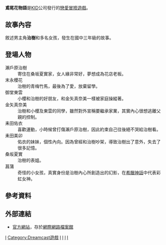 {{expand|time=2010-07-25T14:44:58+00:00}}
{{Infobox animanga/Headerofja
|title=鳶尾花物語
|image= 鳶尾花物語遊戲封面.jpg
|size= 
|caption= 《鳶尾花物語》遊戲封面
|japanese=Iris 〜イリス〜 
|english= 
|kana= 
|romaji= 
|genre=
}}
{{Infobox animanga/Game
|標題= 
|遊戲類型=[[戀愛遊戲|戀愛遊戲]] 
|使用平臺=[[PlayStation_2|PlayStation 2]]/[[Dreamcast|Dreamcast]]
|最低配備= 
|推薦配備= 
|遊戲引擎= 
|修正檔= 
|開發團隊=
|代理商= 
|製作人= 
|腳本= [[高瀨伸|高瀨伸]]
|音樂= [[阿保剛|阿保剛]]
|監製= 
|人物設定= [[篤見唯子|篤見唯子]]
|媒體=
|遊戲人數= 
|發售日=2003年2月27日(PS2)<ref>{{cite web|url=https://www.amazon.co.jp/dp/B00007KWJ4|script-title=ja:Iris 限定版|publisher=[[Amazon.co.jp|Amazon.co.jp]]|accessdate=2016年12月6日|language=ja}}</ref><br />2003年8月7日(DC)<ref>{{cite web|url=https://www.amazon.co.jp/dp/B00009VGCO|script-title=ja:Iris ~ イリス ~ 限定版|publisher=Amazon.co.jp|accessdate=2016年12月6日|language=ja}}</ref><br />2006年4月20日（PS2廉價版） 
|啟用時期= 
|售價=
|銷售數量= 
|對象年齡= 
|周邊界面= 
|內容圖片= 
|名字變更= 
|結局數= 
|記錄檔數= 
|記錄檔容量= 
|快速記錄= 
|快速讀取= 
|繼續遊戲= 
|畫面尺寸= 
|全螢幕表示模式= 
|音樂形式= 
|角色配音=除了主角
|訊息回顧= 
|CG模式=有 
|音樂模式=有  
|回憶模式= 無
|訊息略過= 
|自動模式=有 
|其他= 
}}
{{Infobox animanga/Footerofja}}
'''鳶尾花物語'''是[[KID|KID]]公司發行的[[戀愛冒險遊戲|戀愛冒險遊戲]]。

== 故事內容 ==
敘述男主角'''治樹'''和多名女孩，發生在國中三年級的故事。

== 登場人物 ==
;瀨戶原治樹
:寄住在桑坂夏實家，女人緣非常好，夢想成為花店老板。
;末永櫻花
:治樹的青梅竹馬，最後為了愛，放棄留學。
;御堂東雲
:小櫻和治樹的好朋友，和金矢真奈美一樣被家庭操縱著。
;金矢真奈美
:治樹和小櫻及東雲的同學，雖然對外宣稱要繼承家業，其實內心很想逃離父親的控制。
;耒田佑衣
:喜歡運動，小時候曾打傷瀨戶原治樹，因此約束自己往後絕不哭給治樹看。
;耒田美卯
:佑衣的妹妹，個性內向。因為曾經和治樹吵架，導致治樹出了意外，失去了很多記憶。
;桑坂夏實
:治樹的表姐。
;菖蒲
:奇怪的小女孩，真實身份是治樹內心所創造出的幻影，在[[希臘神話|希臘神話]]中代表彩虹女神。

==參考資料==
{{reflist}}

==外部連結==
* [https://web.archive.org/web/20070225141423/http://www.kid-game.co.jp/kid/game/iris/index.html 官方網站]，存於[[網際網路檔案館|網際網路檔案館]]

[[Category:PlayStation_2游戏|I]]
[[Category:Dreamcast遊戲|Category:Dreamcast遊戲]]
[[Category:美少女遊戲|I]]
[[Category:戀愛冒險遊戲|I]]
[[Category:2003年电子游戏|I]]
[[Category:KID|I]]